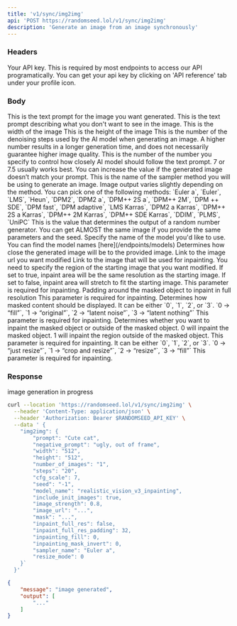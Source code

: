 ```yaml
---
title: 'v1/sync/img2img'
api: 'POST https://randomseed.lol/v1/sync/img2img'
description: 'Generate an image from an image synchronously'
---
```

### Headers

<ParamField header="Authorization" type="string">
  Your API key. This is required by most endpoints to access our API programatically. You can get your api key by clicking on 'API reference' tab under your profile icon.
</ParamField>

### Body

<ParamField body="prompt" type="string" required>
  This is the text prompt for the image you want generated.
</ParamField>

<ParamField body="negative_prompt" type="string">
  This is the text prompt describing what you don't want to see in the image.
</ParamField>

<ParamField body="width" type="string">
  This is the width of the image
</ParamField>

<ParamField body="height" type="string">
  This is the height of the image
</ParamField>

<ParamField body="number_of_steps" type="string">
  This is the number of the denoising steps used by the AI model when generating an image. A higher number results in a longer generation time, and does not necessarily guarantee higher image quality.
</ParamField>

<ParamField body="cfg_scale" type="float">
  This is the number of the number you specify to control how closely AI model should follow the text prompt. 7 or 7.5 usually works best. You can increase the value if the generated image doesn’t match your prompt.
</ParamField>

<ParamField body="sampler_name" type="string" required>
  This is the name of the sampler method you will be using to generate an image. Image output varies slightly depending on the method.
  You can pick one of the following methods: `Euler a`, `Euler`, `LMS`, `Heun`, `DPM2`, `DPM2 a`, `DPM++ 2S a`, `DPM++ 2M`, `DPM ++ SDE`, `DPM fast`, `DPM adaptive`, `LMS Karras`, `DPM2 a Karras`, `DPM++ 2S a Karras`, `DPM++ 2M Karras`, `DPM++ SDE Karras`, `DDIM`, `PLMS`, `UniPC`
</ParamField>

<ParamField body="seed" type="integer">
  This is the value that determines the output of a random number generator. You can get ALMOST the same image if you provide the same parameters and the seed.
</ParamField>

<ParamField body="model_name" type="string" required>
  Specify the name of the model you'd like to use. You can find the model names [here](/endpoints/models)
</ParamField>

<ParamField body="image_strength" type="float">
  Determines how close the generated image will be to the provided image.
</ParamField>

<ParamField body="image_url" type="string">
  Link to the image url you want modified
</ParamField>
<ParamField body="mask" type="string">
  Link to the image that will be used for inpainting. You need to specify the region of the starting image that you want modified.
</ParamField>
<ParamField body="inpaint_full_res" type="boolean">
  If set to true, inpaint area will be the same resolution as the starting image. If set to false, inpaint area will stretch to fit the starting image. This parameter is required for inpainting.
</ParamField>
<ParamField body="inpaint_full_res_padding" type="integer">
  Padding around the masked object to inpaint in full resolution This parameter is required for inpainting.
</ParamField>
<ParamField body="inpainting_fill" type="integer">
  Determines how masked content should be displayed. It can be either `0`, `1`, `2`, or `3`. `0 -> “fill”`, `1 -> “original”`, `2 -> “latent noise”`, `3 -> “latent nothing”`
  This parameter is required for inpainting.
</ParamField>
<ParamField body="inpainting_mask_invert" type="integer">
  Determines whether you want to inpaint the masked object or outside of the masked object. 0 will inpaint the masked object. 1 will inpaint the region outside of the masked object. This parameter is required for inpainting.
</ParamField>
<ParamField body="resize_mode" type="integer">
  It can be either `0`, `1`, `2`, or `3`. `0 -> “just resize”`, `1 -> “crop and resize”`, `2 -> “resize”`, `3 -> “fill”`
  This parameter is required for inpainting.
</ParamField>

### Response

<ResponseField name="message" type="string">
  image generation in progress
</ResponseField>

<RequestExample>

```bash Example Request
curl --location 'https://randomseed.lol/v1/sync/img2img' \
  --header 'Content-Type: application/json' \
  --header 'Authorization: Bearer $RANDOMSEED_API_KEY' \
  --data ' {
    "img2img": {
        "prompt": "Cute cat",
        "negative_prompt": "ugly, out of frame",
        "width": "512",
        "height": "512",
        "number_of_images": "1",
        "steps": "20",
        "cfg_scale": 7,
        "seed": "-1",
        "model_name": "realistic_vision_v3_inpainting",
        "include_init_images": true,
        "image_strength": 0.8,
        "image_url": "...",
        "mask": "...",
        "inpaint_full_res": false,
        "inpaint_full_res_padding": 32,
        "inpainting_fill": 0,
        "inpainting_mask_invert": 0,
        "sampler_name": "Euler a",
        "resize_mode": 0
    }`
  }'
```
</RequestExample>

<ResponseExample>

```json Response
{
    "message": "image generated",
    "output": [
        "..."
    ]
}
```
</ResponseExample>
